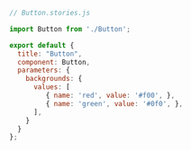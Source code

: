 ```js
// Button.stories.js

import Button from './Button';

export default {
  title: "Button",
  component: Button,
  parameters: {
    backgrounds: {
      values: [
         { name: 'red', value: '#f00', },
         { name: 'green', value: '#0f0', },
      ],
    }
  }
};
```